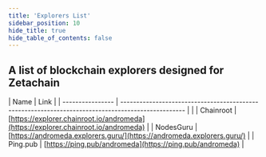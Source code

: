 ```yaml
---
title: 'Explorers List'
sidebar_position: 10
hide_title: true
hide_table_of_contents: false
---
```



<PageTitle iconUrl="img/zetachain-icon.svg" title="Zetachain Explorers List" />

## A list of blockchain explorers designed for Zetachain

| Name             | Link                                                                                               |
| ---------------- | -------------------------------------------------------------------------------------------------- |                            |
| Chainroot        | [https://explorer.chainroot.io/andromeda](https://explorer.chainroot.io/andromeda)                 |
| NodesGuru        | [https://andromeda.explorers.guru/](https://andromeda.explorers.guru/)                             |
| Ping.pub         | [https://ping.pub/andromeda](https://ping.pub/andromeda)                                           |
